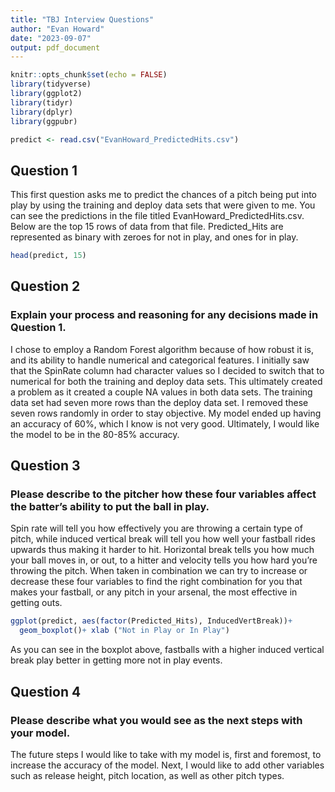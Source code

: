 ```yaml
---
title: "TBJ Interview Questions"
author: "Evan Howard"
date: "2023-09-07"
output: pdf_document
---
```


```r
knitr::opts_chunk$set(echo = FALSE)
library(tidyverse)
library(ggplot2)
library(tidyr)
library(dplyr)
library(ggpubr)

predict <- read.csv("EvanHoward_PredictedHits.csv")
```

## Question 1

This first question asks me to predict the chances of a pitch being put into play by using the training and deploy 
data sets that were given to me. You can see the predictions in the file titled EvanHoward_PredictedHits.csv.
Below are the top 15 rows of data from that file. Predicted_Hits are represented as binary with zeroes for not in play, and ones for in play.

```r
head(predict, 15)

```

## Question 2
### Explain your process and reasoning for any decisions made in Question 1.

I chose to employ a Random Forest algorithm because of how robust it is, and its ability to handle
numerical and categorical features. I initially saw that the SpinRate column had character values so I decided to switch that
to numerical for both the training and deploy data sets. This ultimately created a problem as it created a couple NA values
in both data sets. The training data set had seven more rows than the deploy data set. I removed these seven rows randomly in order to stay objective. My model ended up having an accuracy of 60%, which I know is not very good. Ultimately, I would
like the model to be in the 80-85% accuracy. 

## Question 3
### Please describe to the pitcher how these four variables affect the batter's ability to put the ball in play.

Spin rate will tell you how effectively you are throwing a certain type of pitch, while induced vertical break
will tell you how well your fastball rides upwards thus making it harder to hit. Horizontal break tells you how much
your ball moves in, or out, to a hitter and velocity tells you how hard you're throwing the pitch. When taken in combination
we can try to increase or decrease these four variables to find the right combination for you that makes your fastball, or any
pitch in your arsenal, the most effective in getting outs.

```r
ggplot(predict, aes(factor(Predicted_Hits), InducedVertBreak))+
  geom_boxplot()+ xlab ("Not in Play or In Play")

```

As you can see in the boxplot above, fastballs with a higher induced vertical break play better in getting more not in play events.

## Question 4
### Please describe what you would see as the next steps with your model.

The future steps I would like to take with my model is, first and foremost, to increase the accuracy of the model. Next, I would like to add other variables such as release height, pitch location, as well as other pitch types.